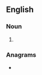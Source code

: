 ==English==

===Noun===
{{head|en|noun plural form}}

# {{plural of|burial|lang=en}}

===Anagrams===
* {{anagrams|en|railbus}}
